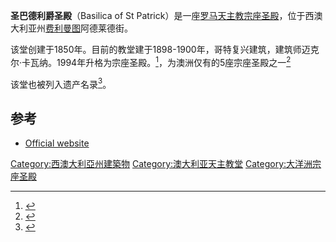 {{Infobox religious building
| building_name         = 圣巴德利爵圣殿
| image                 = St Patrick's, Fremantle.jpg
| image_size            = 300px
| location              = [[费利曼图|费利曼图]]
| coordinates           = {{coord|-32.0509|115.7500|type:landmark_region:AU|display=title}}
| religious_affiliation = [[罗马天主教|罗马天主教]]
| state                 = [[西澳大利亚州|西澳大利亚州]]
| consecration_year     = 
| status                = [[宗座圣殿|宗座圣殿]]
| architect             = 迈克尔·卡瓦纳
| architecture_style    = 哥特复兴
}}
'''圣巴德利爵圣殿'''（Basilica of St Patrick）是一座[[罗马天主教|罗马天主教]][[宗座圣殿|宗座圣殿]]，位于西澳大利亚州[[费利曼图|费利曼图]]阿德莱德街。

该堂创建于1850年。目前的教堂建于1898-1900年，哥特复兴建筑，建筑师迈克尔·卡瓦纳。1994年升格为宗座圣殿。<ref>{{Cite web |url=http://www.ohta.org.au/confs/WA/StPats.html |title=Organ Historical Trust of Australia |accessdate=2015-02-07 |archive-date=2020-08-20 |archive-url=https://web.archive.org/web/20200820211106/http://www.ohta.org.au/confs/WA/StPats.html |dead-url=no }}</ref>，为澳洲仅有的5座宗座圣殿之一<ref>{{Cite web |url=http://www.gcatholic.org/churches/data/basAUX.htm#czg |title=GCatholic.org |accessdate=2015-02-07 |archive-date=2017-09-24 |archive-url=https://web.archive.org/web/20170924182229/http://www.gcatholic.org/churches/data/basAUX.htm#czg |dead-url=no }}</ref>

该堂也被列入遗产名录<ref>{{Citation | author1=Kelsall Binet Architects | author2=Heritage Council of Western Australia | author3=Catholic Church. Parish of St. Patrick's (Fremantle, W.A.) | title=Basilica of St. Patrick, Fremantle : conservation plan | publication-date=2000 | publisher=distributed by the Heritage Council of W.A.] | url=http://trove.nla.gov.au/work/159324443 | accessdate=20 November 2012 }}</ref>。

== 参考==
{{reflist|2}}
* [https://web.archive.org/web/20100220093450/http://www.fremantlestpatricks.com.au/ Official website]

[[Category:西澳大利亞州建築物|Category:西澳大利亞州建築物]]
[[Category:澳大利亚天主教堂|Category:澳大利亚天主教堂]]
[[Category:大洋洲宗座圣殿|Category:大洋洲宗座圣殿]]